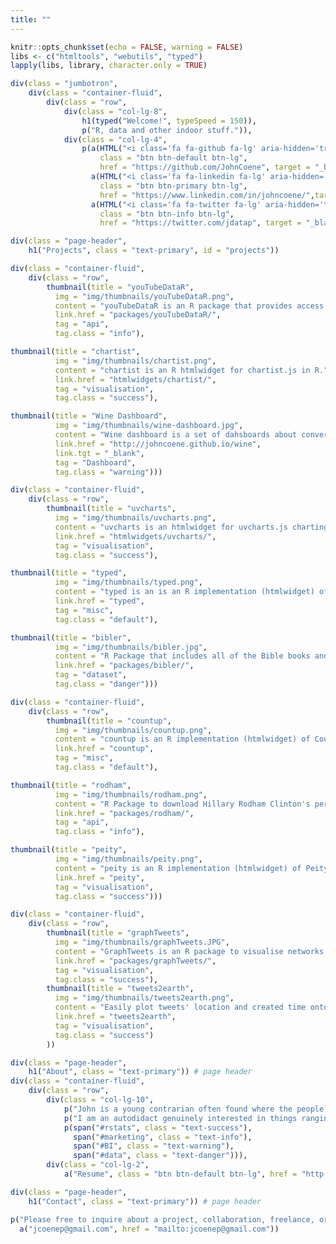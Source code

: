 ```yaml
---
title: ""
---
```


```r
knitr::opts_chunk$set(echo = FALSE, warning = FALSE)
libs <- c("htmltools", "webutils", "typed")
lapply(libs, library, character.only = TRUE)
```

```r
div(class = "jumbotron",
    div(class = "container-fluid",
        div(class = "row",
            div(class = "col-lg-8",
                h1(typed("Welcome!", typeSpeed = 150)),
                p("R, data and other indoor stuff.")),
            div(class = "col-lg-4",
                p(a(HTML("<i class='fa fa-github fa-lg' aria-hidden='true'></i>"),
                    class = "btn btn-default btn-lg",
                    href = "https://github.com/JohnCoene", target = "_blank"),
                  a(HTML("<i class='fa fa-linkedin fa-lg' aria-hidden='true'></i>"),
                    class = "btn btn-primary btn-lg",
                    href = "https://www.linkedin.com/in/johncoene/",target = "_blank"),
                  a(HTML("<i class='fa fa-twitter fa-lg' aria-hidden='true'></i>"),
                    class = "btn btn-info btn-lg",
                    href = "https://twitter.com/jdatap", target = "_blank"))))))
```

```r
div(class = "page-header",
    h1("Projects", class = "text-primary", id = "projects"))
```


```r
div(class = "container-fluid",
    div(class = "row",
        thumbnail(title = "youTubeDataR",
          img = "img/thumbnails/youTubeDataR.png",
          content = "youTubeDataR is an R package that provides access to the YouTube Data API",
          link.href = "packages/youTubeDataR/",
          tag = "api",
          tag.class = "info"),

thumbnail(title = "chartist", 
          img = "img/thumbnails/chartist.png",
          content = "chartist is an R htmlwidget for chartist.js in R.",
          link.href = "htmlwidgets/chartist/",
          tag = "visualisation",
          tag.class = "success"),

thumbnail(title = "Wine Dashboard", 
          img = "img/thumbnails/wine-dashboard.jpg",
          content = "Wine dashboard is a set of dahsboards about conversations on wine occuring on Twitter.",
          link.href = "http://johncoene.github.io/wine",
          link.tgt = "_blank",
          tag = "Dashboard",
          tag.class = "warning")))


```

```r
div(class = "container-fluid",
    div(class = "row",
        thumbnail(title = "uvcharts", 
          img = "img/thumbnails/uvcharts.png",
          content = "uvcharts is an htmlwidget for uvcharts.js charting library.",
          link.href = "htmlwidgets/uvcharts/",
          tag = "visualisation",
          tag.class = "success"),

thumbnail(title = "typed", 
          img = "img/thumbnails/typed.png",
          content = "typed is an is an R implementation (htmlwidget) of typed.js.",
          link.href = "typed",
          tag = "misc",
          tag.class = "default"),

thumbnail(title = "bibler", 
          img = "img/thumbnails/bibler.jpg",
          content = "R Package that includes all of the Bible books and some text mining utilities.",
          link.href = "packages/bibler/",
          tag = "dataset",
          tag.class = "danger")))

```

```r
div(class = "container-fluid",
    div(class = "row",
        thumbnail(title = "countup", 
          img = "img/thumbnails/countup.png",
          content = "countup is an R implementation (htmlwidget) of Count-Up.js.",
          link.href = "countup",
          tag = "misc",
          tag.class = "default"),

thumbnail(title = "rodham", 
          img = "img/thumbnails/rodham.png",
          content = "R Package to download Hillary Rodham Clinton's personal emails.",
          link.href = "packages/rodham/",
          tag = "api",
          tag.class = "info"),

thumbnail(title = "peity", 
          img = "img/thumbnails/peity.png",
          content = "peity is an R implementation (htmlwidget) of Peity.",
          link.href = "peity",
          tag = "visualisation",
          tag.class = "success")))
```

```r
div(class = "container-fluid",
    div(class = "row",
        thumbnail(title = "graphTweets", 
          img = "img/thumbnails/graphTweets.JPG",
          content = "GraphTweets is an R package to visualise networks of Twitter interactions.",
          link.href = "packages/graphTweets/",
          tag = "visualisation",
          tag.class = "success"),
        thumbnail(title = "tweets2earth", 
          img = "img/thumbnails/tweets2earth.png",
          content = "Easily plot tweets' location and created time onto Google Earth",
          link.href = "tweets2earth",
          tag = "visualisation",
          tag.class = "success")
        ))
```

```r
div(class = "page-header", 
    h1("About", class = "text-primary")) # page header
div(class = "container-fluid",
    div(class = "row",
        div(class = "col-lg-10",
            p("John is a young contrarian often found where the people are few and the drinks many."),
            p("I am an autodidact genuinely interested in things ranging from politics to data."),
            p(span("#rstats", class = "text-success"),
              span("#marketing", class = "text-info"),
              span("#BI", class = "text-warning"),
              span("#data", class = "text-danger"))),
        div(class = "col-lg-2", 
            a("Resume", class = "btn btn-default btn-lg", href = "http://johncoene.github.io/cv/", target = "_blank"))))
```

```r
div(class = "page-header",
    h1("Contact", class = "text-primary")) # page header

p("Please free to inquire about a project, collaboration, freelance, or other opportunities such as free cake:", 
  a("jcoenep@gmail.com", href = "mailto:jcoenep@gmail.com"))
```